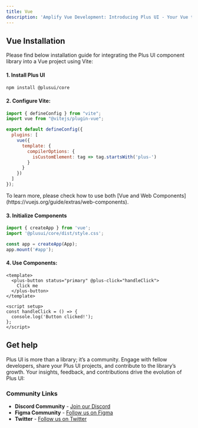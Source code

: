 ```yaml
---
title: Vue
description: 'Amplify Vue Development: Introducing Plus UI - Your Vue to Excellence'
---
```


## Vue Installation

Please find below installation guide for integrating the Plus UI component library into a Vue project using Vite:

#### **1. Install Plus UI**

```bash
npm install @plusui/core
```

#### **2. Configure Vite:**

```js
import { defineConfig } from "vite";
import vue from "@vitejs/plugin-vue";

export default defineConfig({
  plugins: [
    vue({
      template: {
        compilerOptions: {
          isCustomElement: tag => tag.startsWith('plus-')
        }
      }
    })
  ]
});
```

<Aside>
To learn more, please check how to use both [Vue and Web Components](https://vuejs.org/guide/extras/web-components).
</Aside>

#### **3. Initialize Components**

```js
import { createApp } from 'vue';
import '@plusui/core/dist/style.css';

const app = createApp(App);
app.mount('#app');
```

#### **4. Use Components:**

```vue
<template>
  <plus-button status="primary" @plus-click="handleClick">
    Click me
  </plus-button>
</template>

<script setup>
const handleClick = () => {
  console.log('Button clicked!');
};
</script>
```

## **Get help**

Plus UI is more than a library; it’s a community. Engage with fellow developers, share your Plus UI projects, and contribute to the library’s growth. Your insights, feedback, and contributions drive the evolution of Plus UI:

### Community Links
- **Discord Community** - [Join our Discord](https://discord.com/invite/Y5a78GGX)
- **Figma Community** - [Follow us on Figma](https://www.figma.com/@PLUSUI)
- **Twitter** - [Follow us on Twitter](https://twitter.com/PlusUI_Official)


